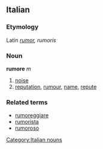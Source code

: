 ==Italian==
===Etymology===
Latin ''[[rumor]], rumoris''
===Noun===
[[Category:Italian nouns]]
'''rumore''' ''m''

# [[noise]]
# [[reputation]], [[rumour]], [[name]], [[repute]]

===Related terms===
*[[rumoreggiare]]
*[[rumorista]]
*[[rumoroso]]